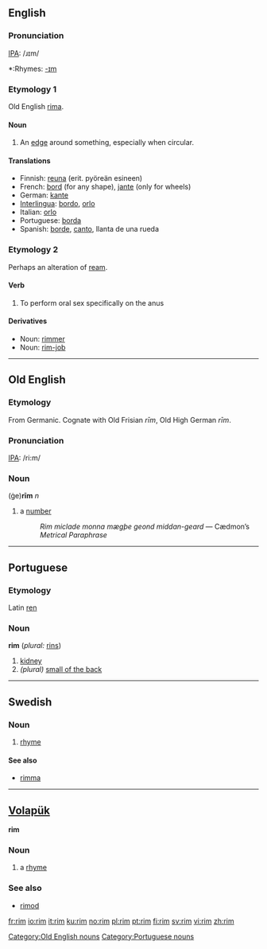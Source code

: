 ==English==
===Pronunciation===
[[IPA]]: /ɹɪm/
*:Rhymes: [[Rhymes:English:-ɪm|-ɪm]]

===Etymology 1===
Old English [[rima]].

====Noun====
# An [[edge]] around something, especially when circular.

====Translations==== 
*Finnish: [[reuna]] (erit. pyöreän esineen)
*French: [[bord]] (for any shape), [[jante]] (only for wheels)
*German: [[kante]] 
*[[Interlingua]]: [[bordo]], [[orlo]] 
*Italian: [[orlo]] 
*Portuguese: [[borda]] 
*Spanish: [[borde]], [[canto]], llanta de una rueda

===Etymology 2===
Perhaps an alteration of [[ream]].

====Verb====
#To perform oral sex specifically on the anus

====Derivatives====
*Noun: [[rimmer]]
*Noun: [[rim-job]]

----

==Old English==
===Etymology===
From Germanic.  Cognate with Old Frisian ''rīm'', Old High German ''rīm''.

===Pronunciation===
[[IPA]]: /ri:m/

===Noun===
(ġe)'''rīm''' ''n''
# a [[number]]
#:''Rim miclade monna mægþe geond middan-geard'' — Cædmon’s ''Metrical Paraphrase''

[[Category:Old English nouns]]

----

==Portuguese==
===Etymology===
Latin [[ren]]
===Noun===
'''rim''' {{m}} (''plural:'' [[rins]])

# [[kidney]]
#''(plural)'' [[small of the back]]

[[Category:Portuguese nouns]]

----

==Swedish==
===Noun===
{{sv-noun-irreg-n|2=rimmet|4=rimmen}}
# [[rhyme]]

====See also====
*[[rimma]]

----

==[[Volapük]]==
'''rim''' 
===Noun=== 
# a [[rhyme]]

===See also=== 
*[[rimod]]

[[fr:rim]]
[[io:rim]]
[[it:rim]]
[[ku:rim]]
[[no:rim]]
[[pl:rim]]
[[pt:rim]]
[[fi:rim]]
[[sv:rim]]
[[vi:rim]]
[[zh:rim]]